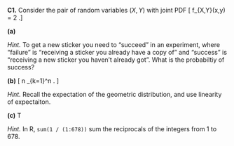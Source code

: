 ::::: {.myq}
**C1.** Consider the pair of random variables $(X,Y)$ with joint PDF
\[ f_{X,Y}(x,y) = 2 \qquad \text{for $0 \leq x \leq y \leq 1$} .\]

:::: {.subq}
**(a)** 

::: {.myanswers data-latex=""}
*Hint.* To get a new sticker you need to "succeed" in an experiment, where "failure" is "receiving a sticker you already have a copy of" and "success" is "receiving a new sticker you haven't already got". What is the probabiltiy of success?
:::
::::

:::: {.subq}
**(b)** 
\[ n \sum_{k=1}^n \frac{1}{k} . \]

::: {.myanswers data-latex=""}
*Hint.* Recall the expectation of the geometric distribution, and use linearity of expectaiton.
:::
::::

:::: {.subq}
**(c)** T

::: {.myanswers data-latex=""}
*Hint.* In R, `sum(1 / (1:678))` sum the reciprocals of the integers from 1 to 678.
:::
::::
:::::
